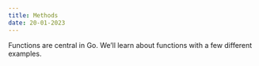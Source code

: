 ```yaml
---
title: Methods 
date: 20-01-2023
---
```


Functions are central in Go. We’ll learn about functions with a few different examples.

```go

```

```go

```


